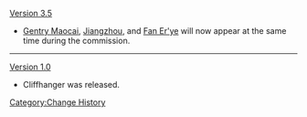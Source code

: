 [[Version 3.5]]
* [[Gentry Maocai]], [[Jiangzhou]], and [[Fan Er'ye]] will now appear at the same time during the commission.
----
[[Version 1.0]]
* Cliffhanger was released.
<noinclude>[[Category:Change History]]</noinclude>